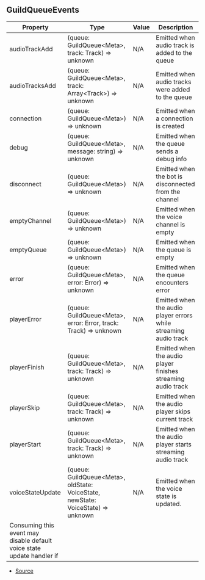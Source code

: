 ## GuildQueueEvents


| Property | Type | Value | Description |
| ----------- | ----------- | ----------- | ----------- |
| audioTrackAdd | (queue: GuildQueue\<Meta>, track: Track) => unknown | N/A | Emitted when audio track is added to the queue |
| audioTracksAdd | (queue: GuildQueue\<Meta>, track: Array\<Track>) => unknown | N/A | Emitted when audio tracks were added to the queue |
| connection | (queue: GuildQueue\<Meta>) => unknown | N/A | Emitted when a connection is created |
| debug | (queue: GuildQueue\<Meta>, message: string) => unknown | N/A | Emitted when the queue sends a debug info |
| disconnect | (queue: GuildQueue\<Meta>) => unknown | N/A | Emitted when the bot is disconnected from the channel |
| emptyChannel | (queue: GuildQueue\<Meta>) => unknown | N/A | Emitted when the voice channel is empty |
| emptyQueue | (queue: GuildQueue\<Meta>) => unknown | N/A | Emitted when the queue is empty |
| error | (queue: GuildQueue\<Meta>, error: Error) => unknown | N/A | Emitted when the queue encounters error |
| playerError | (queue: GuildQueue\<Meta>, error: Error, track: Track) => unknown | N/A | Emitted when the audio player errors while streaming audio track |
| playerFinish | (queue: GuildQueue\<Meta>, track: Track) => unknown | N/A | Emitted when the audio player finishes streaming audio track |
| playerSkip | (queue: GuildQueue\<Meta>, track: Track) => unknown | N/A | Emitted when the audio player skips current track |
| playerStart | (queue: GuildQueue\<Meta>, track: Track) => unknown | N/A | Emitted when the audio player starts streaming audio track |
| voiceStateUpdate | (queue: GuildQueue\<Meta>, oldState: VoiceState, newState: VoiceState) => unknown | N/A | Emitted when the voice state is updated.
Consuming this event may disable default voice state update handler if  |


- [Source](https://github.com/Androz2091/discord-player/blob/699caa2/packages/discord-player/src/Structures/GuildQueue/GuildQueue.ts#L45)